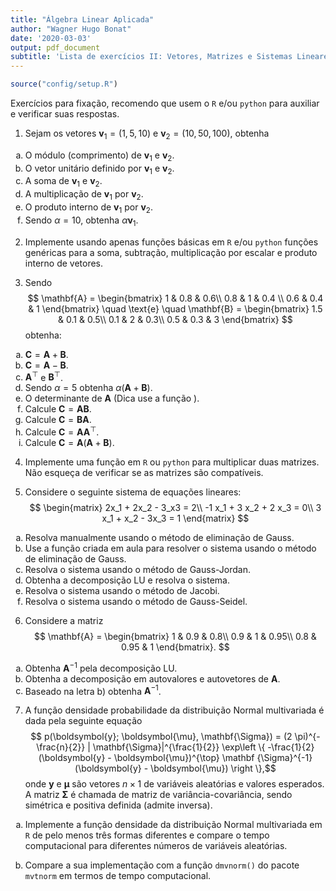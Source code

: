 ```yaml
---
title: "Álgebra Linear Aplicada"
author: "Wagner Hugo Bonat"
date: '2020-03-03'
output: pdf_document
subtitle: 'Lista de exercícios II: Vetores, Matrizes e Sistemas Lineares'
---
```


```r
source("config/setup.R")
```

Exercícios para fixação, recomendo que usem o $\texttt{R}$ e/ou $\texttt{python}$ para auxiliar e verificar suas respostas.

1. Sejam os vetores $\boldsymbol{v}_1 = (1, 5, 10)$ e $\boldsymbol{v}_2 = (10, 50, 100)$,
obtenha

a) O módulo (comprimento) de $\boldsymbol{v}_1$ e $\boldsymbol{v}_2$.
b) O vetor unitário definido por $\boldsymbol{v}_1$ e $\boldsymbol{v}_2$.
c) A soma de $\boldsymbol{v}_1$ e $\boldsymbol{v}_2$.
d) A multiplicação de $\boldsymbol{v}_1$ por $\boldsymbol{v}_2$.
e) O produto interno de $\boldsymbol{v}_1$ por $\boldsymbol{v}_2$.
f) Sendo $\alpha = 10$, obtenha $\alpha \boldsymbol{v}_1$.

2. Implemente usando apenas funções básicas em $\texttt{R}$ e/ou $\texttt{python}$ funções genéricas para a soma, subtração, multiplicação por escalar e produto interno de vetores.

3. Sendo
$$ 
\mathbf{A} = \begin{bmatrix}
1 & 0.8 & 0.6\\ 
0.8 & 1 & 0.4 \\ 
0.6 & 0.4 & 1
\end{bmatrix} \quad \text{e} \quad
\mathbf{B} = \begin{bmatrix}
1.5 & 0.1 & 0.5\\ 
0.1 & 2 & 0.3\\ 
0.5 & 0.3 & 3
\end{bmatrix}
$$
obtenha:

a) $\mathbf{C} = \mathbf{A} + \mathbf{B}$.
b) $\mathbf{C} = \mathbf{A} - \mathbf{B}$.
c) $\mathbf{A}^{\top}$ e $\mathbf{B}^{\top}$.
d) Sendo $\alpha = 5$ obtenha $\alpha (\mathbf{A} + \mathbf{B})$.
e) O determinante de $\mathbf{A}$ (Dica use a função \texttt{det()}).
f) Calcule $\mathbf{C} = \mathbf{A}\mathbf{B}$.
g) Calcule $\mathbf{C} = \mathbf{B}\mathbf{A}$.
h) Calcule $\mathbf{C} = \mathbf{A}\mathbf{A}^{\top}$.
h) Calcule $\mathbf{C} = \mathbf{A}(\mathbf{A} + \mathbf{B})$.
4. Implemente uma função em $\texttt{R}$ ou $\texttt{python}$ para multiplicar
duas matrizes. Não esqueça de verificar se as matrizes são compatíveis.

5. Considere o seguinte sistema de equações lineares:
$$
\begin{matrix}
2x_1 + 2x_2 - 3_x3 = 2\\ 
-1 x_1 + 3 x_2 + 2 x_3 = 0\\ 
3 x_1 + x_2 - 3x_3 = 1
\end{matrix}
$$

a) Resolva manualmente usando o método de eliminação de Gauss.
b) Use a função criada em aula para resolver o sistema usando o método
de eliminação de Gauss.
c) Resolva o sistema usando o método de Gauss-Jordan.
d) Obtenha a decomposição LU e resolva o sistema.
e) Resolva o sistema usando o método de Jacobi.
f) Resolva o sistema usando o método de Gauss-Seidel.

6. Considere a matriz
$$
\mathbf{A} =
\begin{bmatrix}
1 & 0.9 & 0.8\\ 
0.9 & 1 & 0.95\\ 
0.8 & 0.95 & 1
\end{bmatrix}.
$$
a) Obtenha $\mathbf{A}^{-1}$ pela decomposição LU.
b) Obtenha a decomposição em autovalores e autovetores de $\mathbf{A}$.
c) Baseado na letra b) obtenha $\mathbf{A}^{-1}$.

7. A função densidade probabilidade da distribuição Normal multivariada
é dada pela seguinte equação 
$$ p(\boldsymbol{y}; \boldsymbol{\mu}, \mathbf{\Sigma}) = (2 \pi)^{-\frac{n}{2}} | \mathbf{\Sigma}|^{\frac{1}{2}} \exp\left \{ -\frac{1}{2}(\boldsymbol{y} - \boldsymbol{\mu})^{\top} \mathbf
{\Sigma}^{-1} (\boldsymbol{y} - \boldsymbol{\mu}) \right \},$$
onde $\boldsymbol{y}$ e $\boldsymbol{\mu}$ são vetores $n \times 1$
de variáveis aleatórias e valores esperados. A matriz $\mathbf{\Sigma}$
é chamada de matriz de variância-covariância, sendo simétrica e
positiva definida (admite inversa). 

a) Implemente a função densidade da distribuição Normal multivariada
em $\texttt{R}$ de pelo menos três formas diferentes e compare o tempo
computacional para diferentes números de variáveis aleatórias.

b) Compare a sua implementação com a função $\texttt{dmvnorm()}$ do
pacote $\texttt{mvtnorm}$ em termos de tempo computacional.